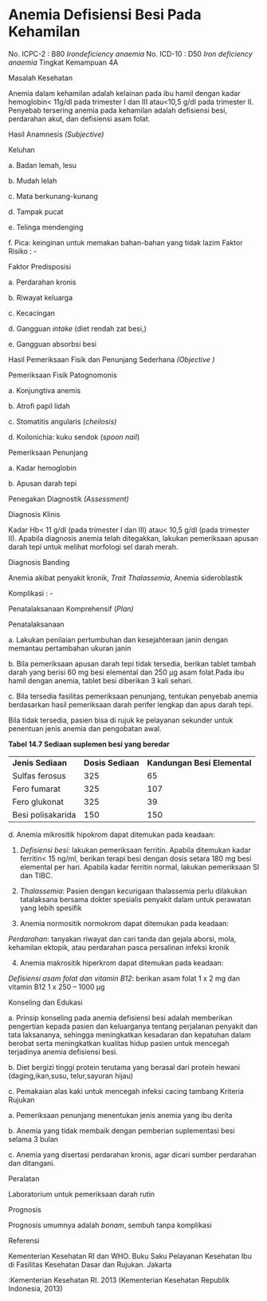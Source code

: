 # Anemia Defisiensi Besi Pada Kehamilan

No. ICPC-2 : B80 _Irondeficiency anaemia_ No. ICD-10 : D50 _Iron deficiency anaemia_ Tingkat Kemampuan 4A

Masalah Kesehatan

Anemia dalam kehamilan adalah kelainan pada ibu hamil dengan kadar hemoglobin\< 11g/dl pada trimester I dan III atau\<10,5 g/dl pada trimester II. Penyebab tersering anemia pada kehamilan adalah defisiensi besi, perdarahan akut, dan defisiensi asam folat.

Hasil Anamnesis _(Subjective)_

Keluhan

a. Badan lemah, lesu

b. Mudah lelah

c. Mata berkunang-kunang

d. Tampak pucat

e. Telinga mendenging

f. Pica: keinginan untuk memakan bahan-bahan yang tidak lazim Faktor Risiko : -

Faktor Predisposisi

a. Perdarahan kronis

b. Riwayat keluarga

c. Kecacingan

 

d. Gangguan _intake_ (diet rendah zat besi,)

e. Gangguan absorbsi besi

Hasil Pemeriksaan Fisik dan Penunjang Sederhana _(Objective_ _)_

Pemeriksaan Fisik Patognomonis

a. Konjungtiva anemis

b. Atrofi papil lidah

c. Stomatitis angularis (_cheilosis)_

d. Koilonichia: kuku sendok (_spoon nail_)

Pemeriksaan Penunjang

a. Kadar hemoglobin

b. Apusan darah tepi

Penegakan Diagnostik _(Assessment)_

Diagnosis Klinis

Kadar Hb\< 11 g/dl (pada trimester I dan III) atau< 10,5 g/dl (pada trimester II). Apabila diagnosis anemia telah ditegakkan, lakukan pemeriksaan apusan darah tepi untuk melihat morfologi sel darah merah.

Diagnosis Banding

Anemia akibat penyakit kronik, _Trait Thalassemia_, Anemia sideroblastik

Komplikasi : -

Penatalaksanaan Komprehensif (_Plan)_

Penatalaksanaan

a. Lakukan penilaian pertumbuhan dan kesejahteraan janin dengan memantau pertambahan ukuran janin

b. Bila pemeriksaan apusan darah tepi tidak tersedia, berikan tablet tambah darah yang berisi 60 mg besi elemental dan 250 μg asam folat.Pada ibu hamil dengan anemia, tablet besi diberikan 3 kali sehari.

c. Bila tersedia fasilitas pemeriksaan penunjang, tentukan penyebab anemia berdasarkan hasil pemeriksaan darah perifer lengkap dan apus darah tepi.

Bila tidak tersedia, pasien bisa di rujuk ke pelayanan sekunder untuk penentuan jenis anemia dan pengobatan awal.

 

**Tabel 14.7 Sediaan suplemen besi yang beredar**

| | | |
| --- | --- | --- |
| **Jenis Sediaan** | **Dosis Sediaan** | **Kandungan** **Besi**  **Elemental** |
| Sulfas ferosus | 325 | 65 |
| Fero fumarat | 325 | 107 |
| Fero glukonat | 325 | 39 |
| Besi polisakarida | 150 | 150 |

d. Anemia mikrositik hipokrom dapat ditemukan pada keadaan:

1) _Defisiensi besi_: lakukan pemeriksaan ferritin. Apabila ditemukan kadar ferritin\< 15 ng/ml, berikan terapi besi dengan dosis setara 180 mg besi elemental per hari. Apabila kadar ferritin normal, lakukan pemeriksaan SI dan TIBC.

2) _Thalassemia_: Pasien dengan kecurigaan thalassemia perlu dilakukan tatalaksana bersama dokter spesialis penyakit dalam untuk perawatan yang lebih spesifik

3) Anemia normositik normokrom dapat ditemukan pada keadaan:

_Perdarahan_: tanyakan riwayat dan cari tanda dan gejala aborsi, mola, kehamilan ektopik, atau perdarahan pasca persalinan infeksi kronik

4) Anemia makrositik hiperkrom dapat ditemukan pada keadaan:

_Defisiensi asam folat dan vitamin B12_: berikan asam folat 1 x 2 mg dan vitamin B12 1 x 250 – 1000 μg

Konseling dan Edukasi

a. Prinsip konseling pada anemia defisiensi besi adalah memberikan pengertian kepada pasien dan keluarganya tentang perjalanan penyakit dan tata laksananya, sehingga meningkatkan kesadaran dan kepatuhan dalam berobat serta meningkatkan kualitas hidup pasien untuk mencegah terjadinya anemia defisiensi besi.

b. Diet bergizi tinggi protein terutama yang berasal dari protein hewani (daging,ikan,susu, telur,sayuran hijau)

 

c. Pemakaian alas kaki untuk mencegah infeksi cacing tambang Kriteria Rujukan

a. Pemeriksaan penunjang menentukan jenis anemia yang ibu derita

b. Anemia yang tidak membaik dengan pemberian suplementasi besi selama 3 bulan

c. Anemia yang disertasi perdarahan kronis, agar dicari sumber perdarahan dan ditangani.

Peralatan

Laboratorium untuk pemeriksaan darah rutin

Prognosis

Prognosis umumnya adalah _bonam_, sembuh tanpa komplikasi

Referensi

Kementerian Kesehatan RI dan WHO. Buku Saku Pelayanan Kesehatan Ibu di Fasilitas Kesehatan Dasar dan Rujukan. Jakarta

:Kementerian Kesehatan RI. 2013 (Kementerian Kesehatan Republik Indonesia, 2013)
